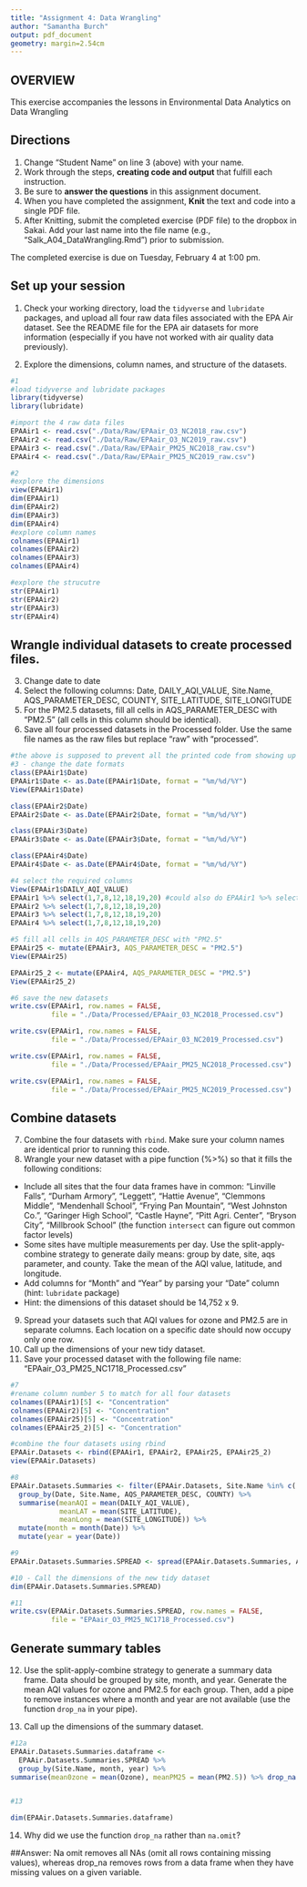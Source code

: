 ```yaml
---
title: "Assignment 4: Data Wrangling"
author: "Samantha Burch"
output: pdf_document
geometry: margin=2.54cm
---
```


## OVERVIEW

This exercise accompanies the lessons in Environmental Data Analytics on Data Wrangling 

## Directions
1. Change "Student Name" on line 3 (above) with your name.
3. Work through the steps, **creating code and output** that fulfill each instruction.
4. Be sure to **answer the questions** in this assignment document.
6. When you have completed the assignment, **Knit** the text and code into a single PDF file.
8. After Knitting, submit the completed exercise (PDF file) to the dropbox in Sakai. Add your last name into the file name (e.g., "Salk_A04_DataWrangling.Rmd") prior to submission.

The completed exercise is due on Tuesday, February 4 at 1:00 pm.

## Set up your session 
1. Check your working directory, load the `tidyverse` and `lubridate` packages, and upload all four raw data files associated with the EPA Air dataset. See the README file for the EPA air datasets for more information (especially if you have not worked with air quality data previously). 

2. Explore the dimensions, column names, and structure of the datasets. 

```r
#1
#load tidyverse and lubridate packages
library(tidyverse)
library(lubridate)

#import the 4 raw data files
EPAAir1 <- read.csv("./Data/Raw/EPAair_O3_NC2018_raw.csv")
EPAAir2 <- read.csv("./Data/Raw/EPAair_O3_NC2019_raw.csv")
EPAAir3 <- read.csv("./Data/Raw/EPAair_PM25_NC2018_raw.csv")
EPAAir4 <- read.csv("./Data/Raw/EPAair_PM25_NC2019_raw.csv")

#2
#explore the dimensions
view(EPAAir1)
dim(EPAAir1)
dim(EPAAir2)
dim(EPAAir3)
dim(EPAAir4)
#explore column names
colnames(EPAAir1)
colnames(EPAAir2)
colnames(EPAAir3)
colnames(EPAAir4)

#explore the strucutre
str(EPAAir1)
str(EPAAir2)
str(EPAAir3)
str(EPAAir4)
```

## Wrangle individual datasets to create processed files.
3. Change date to date
4. Select the following columns: Date, DAILY_AQI_VALUE, Site.Name, AQS_PARAMETER_DESC, COUNTY, SITE_LATITUDE, SITE_LONGITUDE
5. For the PM2.5 datasets, fill all cells in AQS_PARAMETER_DESC with "PM2.5" (all cells in this column should be identical).
6. Save all four processed datasets in the Processed folder. Use the same file names as the raw files but replace "raw" with "processed".

```r
#the above is supposed to prevent all the printed code from showing up in my knitted PDF - hope it does!
#3 - change the date formats
class(EPAAir1$Date)
EPAAir1$Date <- as.Date(EPAAir1$Date, format = "%m/%d/%Y")
View(EPAAir1$Date)

class(EPAAir2$Date)
EPAAir2$Date <- as.Date(EPAAir2$Date, format = "%m/%d/%Y")

class(EPAAir3$Date)
EPAAir3$Date <- as.Date(EPAAir3$Date, format = "%m/%d/%Y")

class(EPAAir4$Date)
EPAAir4$Date <- as.Date(EPAAir4$Date, format = "%m/%d/%Y")

#4 select the required columns
View(EPAAir1$DAILY_AQI_VALUE)
EPAAir1 %>% select(1,7,8,12,18,19,20) #could also do EPAAir1 %>% select(Date, DAILY_AQI_VALUE...)
EPAAir2 %>% select(1,7,8,12,18,19,20)
EPAAir3 %>% select(1,7,8,12,18,19,20)
EPAAir4 %>% select(1,7,8,12,18,19,20)

#5 fill all cells in AQS_PARAMETER_DESC with "PM2.5"
EPAAir25 <- mutate(EPAAir3, AQS_PARAMETER_DESC = "PM2.5")
View(EPAAir25)

EPAAir25_2 <- mutate(EPAAir4, AQS_PARAMETER_DESC = "PM2.5")
View(EPAAir25_2)

#6 save the new datasets
write.csv(EPAAir1, row.names = FALSE,
          file = "./Data/Processed/EPAair_03_NC2018_Processed.csv")

write.csv(EPAAir1, row.names = FALSE,
          file = "./Data/Processed/EPAair_03_NC2019_Processed.csv")

write.csv(EPAAir1, row.names = FALSE,
          file = "./Data/Processed/EPAair_PM25_NC2018_Processed.csv")

write.csv(EPAAir1, row.names = FALSE,
          file = "./Data/Processed/EPAair_PM25_NC2019_Processed.csv")
```


## Combine datasets
7. Combine the four datasets with `rbind`. Make sure your column names are identical prior to running this code. 
8. Wrangle your new dataset with a pipe function (%>%) so that it fills the following conditions: 

* Include all sites that the four data frames have in common: "Linville Falls", "Durham Armory", "Leggett", "Hattie Avenue", "Clemmons Middle", "Mendenhall School", "Frying Pan Mountain", "West Johnston Co.", "Garinger High School", "Castle Hayne", "Pitt Agri. Center", "Bryson City", "Millbrook School" (the function `intersect` can figure out common factor levels)
* Some sites have multiple measurements per day. Use the split-apply-combine strategy to generate daily means: group by date, site, aqs parameter, and county. Take the mean of the AQI value, latitude, and longitude.
* Add columns for "Month" and "Year" by parsing your "Date" column (hint: `lubridate` package)
* Hint: the dimensions of this dataset should be 14,752 x 9.

9. Spread your datasets such that AQI values for ozone and PM2.5 are in separate columns. Each location on a specific date should now occupy only one row.
10. Call up the dimensions of your new tidy dataset.
11. Save your processed dataset with the following file name: "EPAair_O3_PM25_NC1718_Processed.csv"

```r
#7
#rename column number 5 to match for all four datasets
colnames(EPAAir1)[5] <- "Concentration"
colnames(EPAAir2)[5] <- "Concentration"
colnames(EPAAir25)[5] <- "Concentration"
colnames(EPAAir25_2)[5] <- "Concentration"

#combine the four datasets using rbind
EPAAir.Datasets <- rbind(EPAAir1, EPAAir2, EPAAir25, EPAAir25_2)
view(EPAAir.Datasets)

#8
EPAAir.Datasets.Summaries <- filter(EPAAir.Datasets, Site.Name %in% c( "Linville Falls", "Durham Armory", "Leggett", "Hattie Avenue", "Clemmons Middle", "Mendenhall School", "Frying Pan Mountain", "West Johnston Co.", "Garinger High School", "Castle Hayne", "Pitt Agri. Center", "Bryson City", "Millbrook School")) %>%
  group_by(Date, Site.Name, AQS_PARAMETER_DESC, COUNTY) %>%
  summarise(meanAQI = mean(DAILY_AQI_VALUE),
            meanLAT = mean(SITE_LATITUDE),
            meanLong = mean(SITE_LONGITUDE)) %>%
  mutate(month = month(Date)) %>%
  mutate(year = year(Date))

#9
EPAAir.Datasets.Summaries.SPREAD <- spread(EPAAir.Datasets.Summaries, AQS_PARAMETER_DESC, meanAQI)

#10 - Call the dimensions of the new tidy dataset
dim(EPAAir.Datasets.Summaries.SPREAD)

#11
write.csv(EPAAir.Datasets.Summaries.SPREAD, row.names = FALSE,
          file = "EPAair_O3_PM25_NC1718_Processed.csv")
```


## Generate summary tables
12. Use the split-apply-combine strategy to generate a summary data frame. Data should be grouped by site, month, and year. Generate the mean AQI values for ozone and PM2.5 for each group. Then, add a pipe to remove instances where a month and year are not available (use the function `drop_na` in your pipe). 

13. Call up the dimensions of the summary dataset.

```r
#12a
EPAAir.Datasets.Summaries.dataframe <-  
  EPAAir.Datasets.Summaries.SPREAD %>% 
  group_by(Site.Name, month, year) %>% 
summarise(mean0zone = mean(Ozone), meanPM25 = mean(PM2.5)) %>% drop_na ("month", "year")


#13

dim(EPAAir.Datasets.Summaries.dataframe)

```

14. Why did we use the function `drop_na` rather than `na.omit`?

##Answer: Na omit removes all NAs (omit all rows containing missing values), whereas drop_na removes rows from a data frame when they have missing values on a given variable.
